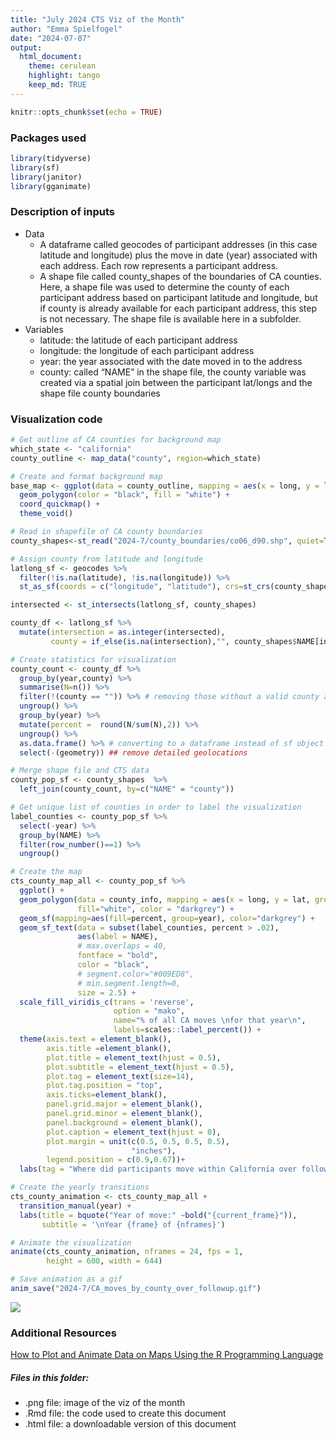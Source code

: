 ```yaml
---
title: "July 2024 CTS Viz of the Month"
author: "Emma Spielfogel"
date: "2024-07-07"
output:
  html_document:
    theme: cerulean
    highlight: tango
    keep_md: TRUE
---
```


```r
knitr::opts_chunk$set(echo = TRUE)
```

### Packages used

```r
library(tidyverse)
library(sf)
library(janitor)
library(gganimate)
```

### Description of inputs

-   Data
    -   A dataframe called geocodes of participant addresses (in this case latitude and longitude) plus the move in date (year) associated with each address. Each row represents a participant address.
    -   A shape file called county_shapes of the boundaries of CA counties. Here, a shape file was used to determine the county of each participant address based on participant latitude and longitude, but if county is already available for each participant address, this step is not necessary. The shape file is available here in a subfolder.
-   Variables
    -   latitude: the latitude of each participant address
    -   longitude: the longitude of each participant address
    -   year: the year associated with the date moved in to the address
    -   county: called "NAME" in the shape file, the county variable was created via a spatial join between the participant lat/longs and the shape file county boundaries

### Visualization code

```r
# Get outline of CA counties for background map
which_state <- "california"
county_outline <- map_data("county", region=which_state)

# Create and format background map
base_map <- ggplot(data = county_outline, mapping = aes(x = long, y = lat, group = group)) +
  geom_polygon(color = "black", fill = "white") +
  coord_quickmap() +
  theme_void() 

# Read in shapefile of CA county boundaries
county_shapes<-st_read("2024-7/county_boundaries/co06_d90.shp", quiet=T)

# Assign county from latitude and longitude
latlong_sf <- geocodes %>%
  filter(!is.na(latitude), !is.na(longitude)) %>%
  st_as_sf(coords = c("longitude", "latitude"), crs=st_crs(county_shapes))

intersected <- st_intersects(latlong_sf, county_shapes)

county_df <- latlong_sf %>%
  mutate(intersection = as.integer(intersected),
         county = if_else(is.na(intersection),"", county_shapes$NAME[intersection]))

# Create statistics for visualization
county_count <- county_df %>% 
  group_by(year,county) %>% 
  summarise(N=n()) %>% 
  filter(!(county == "")) %>% # removing those without a valid county assignment
  ungroup() %>% 
  group_by(year) %>%
  mutate(percent =  round(N/sum(N),2)) %>% 
  ungroup() %>%
  as.data.frame() %>% # converting to a dataframe instead of sf object to
  select(-(geometry)) ## remove detailed geolocations

# Merge shape file and CTS data
county_pop_sf <- county_shapes  %>%
  left_join(county_count, by=c("NAME" = "county"))

# Get unique list of counties in order to label the visualization
label_counties <- county_pop_sf %>% 
  select(-year) %>% 
  group_by(NAME) %>% 
  filter(row_number()==1) %>% 
  ungroup()

# Create the map
cts_county_map_all <- county_pop_sf %>% 
  ggplot() +
  geom_polygon(data = county_info, mapping = aes(x = long, y = lat, group = group),
               fill="white", color = "darkgrey") +
  geom_sf(mapping=aes(fill=percent, group=year), color="darkgrey") +
  geom_sf_text(data = subset(label_counties, percent > .02),
               aes(label = NAME),
               # max.overlaps = 40,
               fontface = "bold",
               color = "black",
               # segment.color="#009ED8",
               # min.segment.length=0,
               size = 2.5) +
  scale_fill_viridis_c(trans = 'reverse',
                       option = "mako",
                       name="% of all CA moves \nfor that year\n",
                       labels=scales::label_percent()) +
  theme(axis.text = element_blank(), 
        axis.title =element_blank(),
        plot.title = element_text(hjust = 0.5),
        plot.subtitle = element_text(hjust = 0.5),
        plot.tag = element_text(size=14),
        plot.tag.position = "top",
        axis.ticks=element_blank(), 
        panel.grid.major = element_blank(), 
        panel.grid.minor = element_blank(), 
        panel.background = element_blank(), 
        plot.caption = element_text(hjust = 0),
        plot.margin = unit(c(0.5, 0.5, 0.5, 0.5), 
                           "inches"),
        legend.position = c(0.9,0.67))+
  labs(tag = "Where did participants move within California over follow-up?\n\n")

# Create the yearly transitions
cts_county_animation <- cts_county_map_all +
  transition_manual(year) +
  labs(title = bquote("Year of move:" ~bold("{current_frame}")),
       subtitle = '\nYear {frame} of {nframes}')

# Animate the visualization
animate(cts_county_animation, nframes = 24, fps = 1,
        height = 600, width = 644)

# Save animation as a gif
anim_save("2024-7/CA_moves_by_county_over_followup.gif")
```

![](CA_moves_by_county_over_followup.gif)

### Additional Resources

[How to Plot and Animate Data on Maps Using the R Programming Language](https://conservancy.umn.edu/server/api/core/bitstreams/ba6ea265-c865-48d2-bcf4-e287542efd9a/content)

##### Files in this folder:

-   .png file: image of the viz of the month
-   .Rmd file: the code used to create this document
-   .html file: a downloadable version of this document
